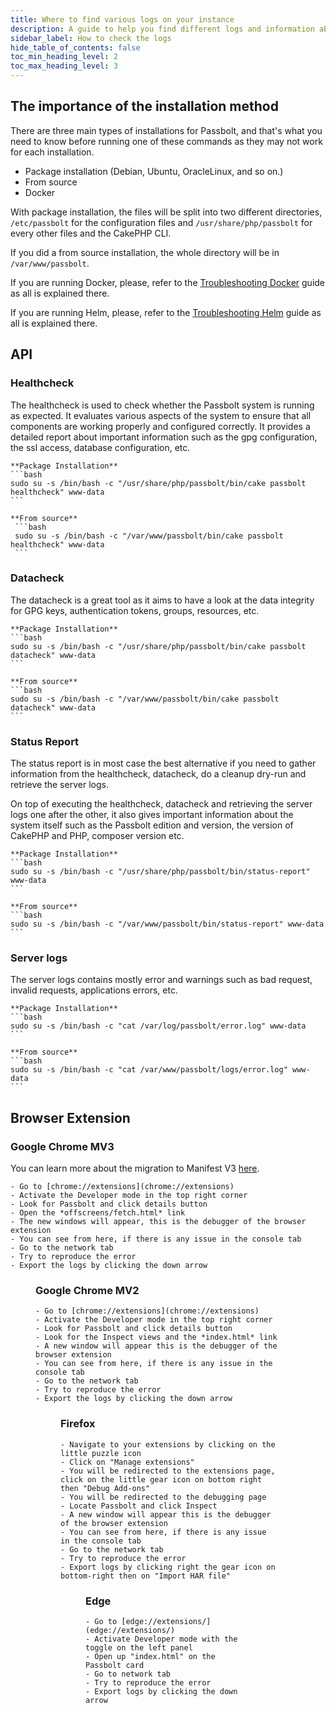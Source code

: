 ```yaml
---
title: Where to find various logs on your instance
description: A guide to help you find different logs and information about your instance
sidebar_label: How to check the logs
hide_table_of_contents: false
toc_min_heading_level: 2
toc_max_heading_level: 3
---
```




## The importance of the installation method

There are three main types of installations for Passbolt, and that's what you need to know before running one of these commands as they may not work for each installation.

  -  Package installation (Debian, Ubuntu, OracleLinux, and so on.)
  -  From source
  -  Docker

With package installation, the files will be split into two different directories, `/etc/passbolt` for the configuration files and `/usr/share/php/passbolt` for every other files and the CakePHP CLI.

If you did a from source installation, the whole directory will be in `/var/www/passbolt`.

If you are running Docker, please, refer to the [Troubleshooting Docker](/hosting/troubleshooting/docker/) guide as all is explained there.

If you are running Helm, please, refer to the [Troubleshooting Helm](/hosting/troubleshooting/helm/) guide as all is explained there.


## API
### Healthcheck

The healthcheck is used to check whether the Passbolt system is running as expected. It evaluates various aspects of the system to ensure that all components are working properly and configured correctly. It provides a detailed report about important information such as the gpg configuration, the ssl access, database configuration, etc.

    **Package Installation**
    ```bash
    sudo su -s /bin/bash -c "/usr/share/php/passbolt/bin/cake passbolt healthcheck" www-data
    ```

    **From source**
     ```bash
     sudo su -s /bin/bash -c "/var/www/passbolt/bin/cake passbolt healthcheck" www-data
     ```

<Webserverprotip />

### Datacheck

The datacheck is a great tool as it aims to have a look at the data integrity for GPG keys, authentication tokens, groups, resources, etc.

    **Package Installation**
    ```bash
    sudo su -s /bin/bash -c "/usr/share/php/passbolt/bin/cake passbolt datacheck" www-data
    ```

    **From source**
    ```bash
    sudo su -s /bin/bash -c "/var/www/passbolt/bin/cake passbolt datacheck" www-data
    ```

<Webserverprotip />

### Status Report

The status report is in most case the best alternative if you need to gather information from the healthcheck, datacheck, do a cleanup dry-run and retrieve the server logs.

On top of executing the healthcheck, datacheck and retrieving the server logs one after the other, it also gives important information about the system itself such as the Passbolt edition and version, the version of CakePHP and PHP, composer version etc.

    **Package Installation**
    ```bash
    sudo su -s /bin/bash -c "/usr/share/php/passbolt/bin/status-report" www-data
    ```

    **From source**
    ```bash
    sudo su -s /bin/bash -c "/var/www/passbolt/bin/status-report" www-data
    ```

<Webserverprotip />

### Server logs

The server logs contains mostly error and warnings such as bad request, invalid requests, applications errors, etc.

    **Package Installation**
    ```bash
    sudo su -s /bin/bash -c "cat /var/log/passbolt/error.log" www-data
    ```

    **From source**
    ```bash
    sudo su -s /bin/bash -c "cat /var/www/passbolt/logs/error.log" www-data
    ```

<Webserverprotip />

## Browser Extension
### Google Chrome MV3
You can learn more about the migration to Manifest V3 [here](https://www.passbolt.com/blog/passbolt-browser-extension-migration-to-manifest-v3).

    - Go to [chrome://extensions](chrome://extensions)
    - Activate the Developer mode in the top right corner
    - Look for Passbolt and click details button
    - Open the *offscreens/fetch.html* link
    - The new windows will appear, this is the debugger of the browser extension
    - You can see from here, if there is any issue in the console tab
    - Go to the network tab
    - Try to reproduce the error
    - Export the logs by clicking the down arrow

<Harwarning />
<Figure
  src="/img/help/2023/05/browser-extension-logs.png"
  alt="Browser Extension Network Logs"
  caption="fig. Browser Extension Network Logs (Chrome MV3)"
/>

### Google Chrome MV2

    - Go to [chrome://extensions](chrome://extensions)
    - Activate the Developer mode in the top right corner
    - Look for Passbolt and click details button
    - Look for the Inspect views and the *index.html* link
    - A new window will appear this is the debugger of the browser extension
    - You can see from here, if there is any issue in the console tab
    - Go to the network tab
    - Try to reproduce the error
    - Export the logs by clicking the down arrow

<Harwarning />
<Figure
  src="/img/help/2023/05/browser-extension-logs.png"
  alt="Browser Extension Network Logs"
  caption="fig. Browser Extension Network Logs (Chrome MV2)"
/>

### Firefox

    - Navigate to your extensions by clicking on the little puzzle icon
    - Click on "Manage extensions"
    - You will be redirected to the extensions page, click on the little gear icon on bottom right then "Debug Add-ons"
    - You will be redirected to the debugging page
    - Locate Passbolt and click Inspect
    - A new window will appear this is the debugger of the browser extension
    - You can see from here, if there is any issue in the console tab
    - Go to the network tab
    - Try to reproduce the error
    - Export logs by clicking right the gear icon on bottom-right then on "Import HAR file"

<Harwarning />

<Figure
  src="/img/help/2024/06/firefox-browser-extension-logs.png"
  alt="Browser Extension Network Logs"
  caption="fig. Browser Extension Network Logs (Firefox)"
/>

### Edge

    - Go to [edge://extensions/](edge://extensions/)
    - Activate Developer mode with the toggle on the left panel
    - Open up "index.html" on the Passbolt card
    - Go to network tab
    - Try to reproduce the error
    - Export logs by clicking the down arrow

<Harwarning />

<Figure
  src="/img/help/2024/06/edge-browser-extension-logs.png"
  alt="Browser Extension Network Logs"
  caption="fig. Browser Extension Network Logs (Microsoft Edge)"
/>
